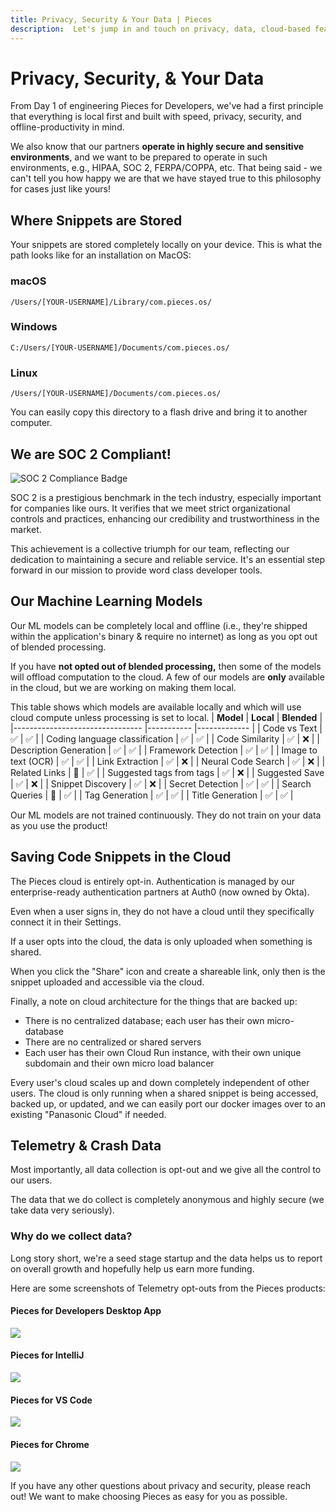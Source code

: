 ```yaml
---
title: Privacy, Security & Your Data | Pieces
description:  Let's jump in and touch on privacy, data, cloud-based features, and our ML models.
---
```


<link rel="canonical" href="https://docs.pieces.app/product-highlights-and-benefits/privacy-security-data" />

# Privacy, Security, & Your Data
From Day 1 of engineering Pieces for Developers, we've had a first principle that everything is local first and built with speed, privacy, security, and offline-productivity in mind.

We also know that our partners **operate in highly secure and sensitive environments**, and we want to be prepared to operate in such environments, e.g., HIPAA, SOC 2, FERPA/COPPA, etc. That being said - we can't tell you how happy we are that we have stayed true to this philosophy for cases just like yours!

## Where Snippets are Stored
Your snippets are stored completely locally on your device. This is what the path looks like for an installation on MacOS:

### macOS

```/Users/[YOUR-USERNAME]/Library/com.pieces.os/```

### Windows

```C:/Users/[YOUR-USERNAME]/Documents/com.pieces.os/```

### Linux

```/Users/[YOUR-USERNAME]/Documents/com.pieces.os/```

You can easily copy this directory to a flash drive and bring it to another computer.


## We are SOC 2 Compliant!

![SOC 2 Compliance Badge](../assets/soc-2-badge.png)

SOC 2 is a prestigious benchmark in the tech industry, especially important for companies like ours. It verifies that we meet strict organizational controls and practices, enhancing our credibility and trustworthiness in the market.

This achievement is a collective triumph for our team, reflecting our dedication to maintaining a secure and reliable service. It's an essential step forward in our mission to provide word class developer tools.

## Our Machine Learning Models
Our ML models can be completely local and offline (i.e., they're shipped within the application's binary & require no internet) as long as you opt out of blended processing.

If you have **not opted out of blended processing,** then some of the models will offload computation to the cloud. A few of our models are **only** available in the cloud, but we are working on making them local.


This table shows which models are available locally and which will use cloud compute unless processing is set to local.
| **Model**                      	| **Local** 	| **Blended** 	|
|--------------------------------	|-----------	|-------------	|
| Code vs Text                   	|      ✅    	|       ✅     	|
| Coding language classification 	|      ✅     	|       ✅     	|
| Code Similarity                	|      ✅     	|       ❌     	|
| Description Generation         	|      ✅     	|       ✅      |
| Framework Detection            	|      ✅     	|       ✅      |
| Image to text (OCR)            	|      ✅     	|       ✅     	|
| Link Extraction                	|      ✅     	|       ❌     	|
| Neural Code Search             	|      ✅     	|       ❌      |
| Related Links                  	|      🚧    	|       ✅      |
| Suggested tags from tags       	|      ✅    	|       ❌     	|
| Suggested Save                 	|      ✅    	|       ❌     	|
| Snippet Discovery              	|      ✅    	|       ❌     	|
| Secret Detection               	|      ✅    	|       ✅     	|
| Search Queries                  	|      🚧    	|       ✅     	|
| Tag Generation                 	|      ✅     	|       ✅      |
| Title Generation               	|      ✅     	|       ✅      |


Our ML models are not trained continuously. They do not train on your data as you use the product!

## Saving Code Snippets in the Cloud
The Pieces cloud is entirely opt-in. Authentication is managed by our enterprise-ready authentication partners at Auth0 (now owned by Okta).

Even when a user signs in, they do not have a cloud until they specifically connect it in their Settings.

If a user opts into the cloud, the data is only uploaded when something is shared.

When you click the "Share" icon and create a shareable link, only then is the snippet uploaded and accessible via the cloud.

Finally, a note on cloud architecture for the things that are backed up:
- There is no centralized database; each user has their own micro-database
- There are no centralized or shared servers
- Each user has their own Cloud Run instance, with their own unique subdomain and their own micro load balancer

Every user's cloud scales up and down completely independent of other users. The cloud is only running when a shared snippet is being accessed, backed up, or updated, and we can easily port our docker images over to an existing "Panasonic Cloud" if needed.

## Telemetry & Crash Data
Most importantly, all data collection is opt-out and we give all the control to our users.

The data that we do collect is completely anonymous and highly secure (we take data very seriously).

### Why do we collect data?
Long story short, we're a seed stage startup and the data helps us to report on overall growth and hopefully help us earn more funding.

Here are some screenshots of Telemetry opt-outs from the Pieces products:

#### Pieces for Developers Desktop App

![](../assets/pfd_telemetry.png)

#### Pieces for IntelliJ

![](../assets/intellij_telemetry.png)

#### Pieces for VS Code

![](../assets/vscode_telemetry.png)

#### Pieces for Chrome

![](../assets/chrome_telemetry.png)

If you have any other questions about privacy and security, please reach out! We want to make choosing Pieces as easy for you as possible.
